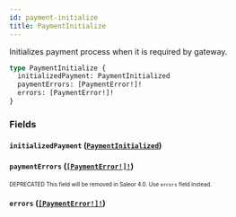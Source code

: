 ```yaml
---
id: payment-initialize
title: PaymentInitialize
---
```


Initializes payment process when it is required by gateway.

```graphql
type PaymentInitialize {
  initializedPayment: PaymentInitialized
  paymentErrors: [PaymentError!]!
  errors: [PaymentError!]!
}
```

### Fields

#### `initializedPayment` ([`PaymentInitialized`](/developer/api-reference/objects/payment-initialized.mdx))

#### `paymentErrors` ([`[PaymentError!]!`](/developer/api-reference/objects/payment-error.mdx))

<sub><sup><span className="deprecatedTag">DEPRECATED</span> This field will be removed in Saleor 4.0. Use `errors` field instead.</sup></sub>

#### `errors` ([`[PaymentError!]!`](/developer/api-reference/objects/payment-error.mdx))
